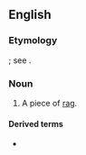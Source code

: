 {{also|Clootie}}
==English==

===Etymology===
{{bor|en|sco|}}; see {{m|sco|cloot||cloth}}.

===Noun===
{{wikipedia}}
{{en-noun}}

# {{lb|en|Scotland}} A piece of [[rag]].

====Derived terms====
* {{l|en|clootie dumpling}}